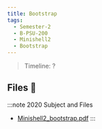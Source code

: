 ```yaml
---
title: Bootstrap
tags:
  - Semester-2
  - B-PSU-200
  - Minishell2
  - Bootstrap
---
```

> Timeline: ?


## Files 📂

:::note 2020 Subject and Files
- [Minishell2_bootstrap.pdf](https://github.com/Studio-17/Epitech-Subjects/raw/main/Semester-2/B-PSU-200/Minishell2/Bootstrap/Minishell2_bootstrap.pdf)
:::

